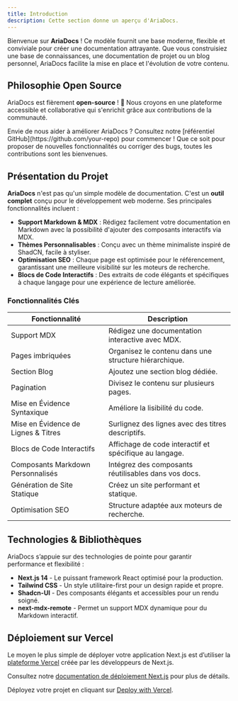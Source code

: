 ```yaml
---
title: Introduction
description: Cette section donne un aperçu d'AriaDocs.
---
```


Bienvenue sur **AriaDocs** ! Ce modèle fournit une base moderne, flexible et conviviale pour créer une documentation attrayante. Que vous construisiez une base de connaissances, une documentation de projet ou un blog personnel, AriaDocs facilite la mise en place et l'évolution de votre contenu.

## Philosophie Open Source

AriaDocs est fièrement **open-source** ! 🎉 Nous croyons en une plateforme accessible et collaborative qui s'enrichit grâce aux contributions de la communauté.

<Note title="Contribuer">  
Envie de nous aider à améliorer AriaDocs ? Consultez notre [référentiel GitHub](https://github.com/your-repo) pour commencer ! Que ce soit pour proposer de nouvelles fonctionnalités ou corriger des bugs, toutes les contributions sont les bienvenues.  
</Note>

## Présentation du Projet

**AriaDocs** n'est pas qu'un simple modèle de documentation. C'est un **outil complet** conçu pour le développement web moderne. Ses principales fonctionnalités incluent :

- **Support Markdown & MDX** : Rédigez facilement votre documentation en Markdown avec la possibilité d'ajouter des composants interactifs via MDX.
- **Thèmes Personnalisables** : Conçu avec un thème minimaliste inspiré de ShadCN, facile à styliser.
- **Optimisation SEO** : Chaque page est optimisée pour le référencement, garantissant une meilleure visibilité sur les moteurs de recherche.
- **Blocs de Code Interactifs** : Des extraits de code élégants et spécifiques à chaque langage pour une expérience de lecture améliorée.

### Fonctionnalités Clés

| **Fonctionnalité**              | **Description**                                         |
|----------------------------------|---------------------------------------------------------|
| Support MDX                     | Rédigez une documentation interactive avec MDX.        |
| Pages imbriquées                | Organisez le contenu dans une structure hiérarchique.  |
| Section Blog                     | Ajoutez une section blog dédiée.                       |
| Pagination                      | Divisez le contenu sur plusieurs pages.                |
| Mise en Évidence Syntaxique     | Améliore la lisibilité du code.                        |
| Mise en Évidence de Lignes & Titres | Surlignez des lignes avec des titres descriptifs. |
| Blocs de Code Interactifs       | Affichage de code interactif et spécifique au langage. |
| Composants Markdown Personnalisés | Intégrez des composants réutilisables dans vos docs.  |
| Génération de Site Statique     | Créez un site performant et statique.                  |
| Optimisation SEO                 | Structure adaptée aux moteurs de recherche.            |

## Technologies & Bibliothèques

AriaDocs s’appuie sur des technologies de pointe pour garantir performance et flexibilité :

- **Next.js 14** - Le puissant framework React optimisé pour la production.
- **Tailwind CSS** - Un style utilitaire-first pour un design rapide et propre.
- **Shadcn-UI** - Des composants élégants et accessibles pour un rendu soigné.
- **next-mdx-remote** - Permet un support MDX dynamique pour du Markdown interactif.

## Déploiement sur Vercel

Le moyen le plus simple de déployer votre application Next.js est d’utiliser la [plateforme Vercel](https://vercel.com/new?utm_medium=default-template&filter=next.js&utm_source=create-next-app&utm_campaign=create-next-app-readme) créée par les développeurs de Next.js.

Consultez notre [documentation de déploiement Next.js](https://nextjs.org/docs/deployment) pour plus de détails.

Déployez votre projet en cliquant sur [Deploy with Vercel](https://vercel.com/new/clone?repository-url=https://github.com/nisabmohd/Aria-Docs).
